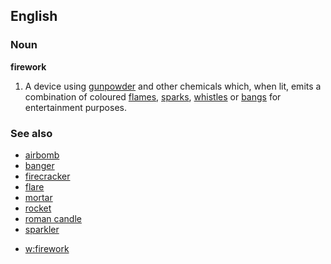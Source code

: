 ==English==
===Noun===
'''firework'''
#A device using [[gunpowder]] and other chemicals which, when lit, emits a combination of coloured [[flame]]s, [[spark]]s, [[whistle]]s or [[bang]]s for entertainment purposes.

===See also===
*[[airbomb]]
*[[banger]]
*[[firecracker]]
*[[flare]]
*[[mortar]]
*[[rocket]]
*[[roman candle]]
*[[sparkler]]

*[[w:firework]]
